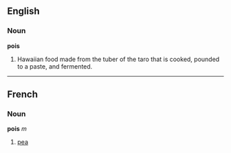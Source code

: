 ==English==
===Noun===
'''pois'''

#Hawaiian food made from the tuber of the taro that is cooked, pounded to a paste, and fermented.

----

==French==
===Noun===
'''pois''' ''m''

# [[pea]]